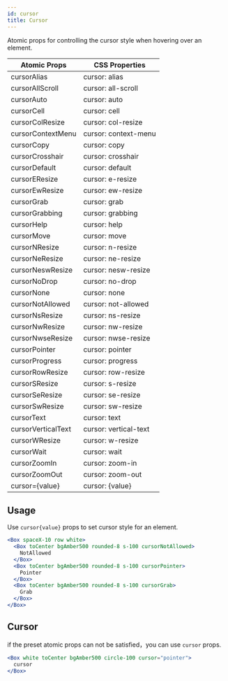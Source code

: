 ```yaml
---
id: cursor
title: Cursor
---
```


Atomic props for controlling the cursor style when hovering over an element.

| Atomic Props       | CSS Properties        |
| ------------------ | --------------------- |
| cursorAlias        | cursor: alias         |
| cursorAllScroll    | cursor: all-scroll    |
| cursorAuto         | cursor: auto          |
| cursorCell         | cursor: cell          |
| cursorColResize    | cursor: col-resize    |
| cursorContextMenu  | cursor: context-menu  |
| cursorCopy         | cursor: copy          |
| cursorCrosshair    | cursor: crosshair     |
| cursorDefault      | cursor: default       |
| cursorEResize      | cursor: e-resize      |
| cursorEwResize     | cursor: ew-resize     |
| cursorGrab         | cursor: grab          |
| cursorGrabbing     | cursor: grabbing      |
| cursorHelp         | cursor: help          |
| cursorMove         | cursor: move          |
| cursorNResize      | cursor: n-resize      |
| cursorNeResize     | cursor: ne-resize     |
| cursorNeswResize   | cursor: nesw-resize   |
| cursorNoDrop       | cursor: no-drop       |
| cursorNone         | cursor: none          |
| cursorNotAllowed   | cursor: not-allowed   |
| cursorNsResize     | cursor: ns-resize     |
| cursorNwResize     | cursor: nw-resize     |
| cursorNwseResize   | cursor: nwse-resize   |
| cursorPointer      | cursor: pointer       |
| cursorProgress     | cursor: progress      |
| cursorRowResize    | cursor: row-resize    |
| cursorSResize      | cursor: s-resize      |
| cursorSeResize     | cursor: se-resize     |
| cursorSwResize     | cursor: sw-resize     |
| cursorText         | cursor: text          |
| cursorVerticalText | cursor: vertical-text |
| cursorWResize      | cursor: w-resize      |
| cursorWait         | cursor: wait          |
| cursorZoomIn       | cursor: zoom-in       |
| cursorZoomOut      | cursor: zoom-out      |
| cursor={value}     | cursor: {value}       |

## Usage

Use `cursor{value}` props to set cursor style for an element.

```jsx live
<Box spaceX-10 row white>
  <Box toCenter bgAmber500 rounded-8 s-100 cursorNotAllowed>
    NotAllowed
  </Box>
  <Box toCenter bgAmber500 rounded-8 s-100 cursorPointer>
    Pointer
  </Box>
  <Box toCenter bgAmber500 rounded-8 s-100 cursorGrab>
    Grab
  </Box>
</Box>
```

## Cursor

if the preset atomic props can not be satisfied，you can use `cursor` props.

```jsx live
<Box white toCenter bgAmber500 circle-100 cursor="pointer">
  cursor
</Box>
```
